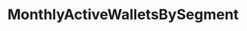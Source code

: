 ---
title: MonthlyActiveWalletsBySegment
openapi: ../analytics-api.json post /rpc/Analytics/MonthlyActiveWalletsBySegment
---